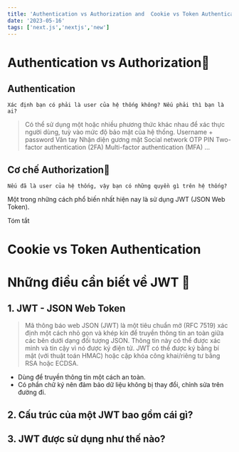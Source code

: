 ```yaml
---
title: 'Authentication vs Authorization and  Cookie vs Token Authentication and  JSON Web Token'
date: '2023-05-16'
tags: ['next.js','nextjs','new']
---
```

# Authentication vs Authorization🎉
<CustomImage src="https://raw.githubusercontent.com/asdiop159752/BlogPost/master/images/Authentication-Authorization.jpg" alt="Warning:Authentication-Authorization" />

## Authentication
`Xác định bạn có phải là user của hệ thống không? Nếu phải thì bạn là ai?`

> Có thể sử dụng một hoặc nhiều phương thức khác nhau để xác thực người dùng, tuỳ vào mức độ bảo mật của
> hệ thống.
> Username + password
> Vân tay
> Nhận diện gương mặt
> Social network
> OTP
> PIN
> Two-factor authentication (2FA)
> Multi-factor authentication (MFA)
...

## Cơ chế Authorization🎉
`Nếu đã là user của hệ thống, vậy bạn có những quyền gì trên hệ thống?`

Một trong những cách phổ biến nhất hiện nay là sử dụng JWT (JSON Web Token).

Tóm tắt 

<CustomImage src="https://raw.githubusercontent.com/asdiop159752/BlogPost/master/images/SumaryAuthentication-Authorization.png" alt="Warning:SumaryAuthentication-Authorization" />

# Cookie vs Token Authentication
<CustomImage src="https://raw.githubusercontent.com/asdiop159752/BlogPost/master/images/CookievsToken-Authentication.png" alt="Warning: CookievsToken Authentication" />


<CustomImage src="https://raw.githubusercontent.com/asdiop159752/BlogPost/master/images/SumaryCookievsToken-Authentication.png" alt="Warning: SumaryCookievsToken-Authentication" />

# Những điều cần biết về JWT 🎉

## 1. JWT - JSON Web Token

> Mã thông báo web JSON (JWT) là một tiêu chuẩn mở (RFC 7519) xác định một cách nhỏ gọn và khép kín để truyền thông tin an toàn giữa các bên dưới dạng đối tượng JSON. Thông tin này có thể được xác minh và tin cậy vì nó được ký điện tử. JWT có thể được ký bằng bí mật (với thuật toán HMAC) hoặc cặp khóa công khai/riêng tư bằng RSA hoặc ECDSA.

* Dùng để truyền thông tin một cách an toàn.
* Có phần chữ ký nên đảm bảo dữ liệu không bị thay đổi, chỉnh sửa trên đường đi.

<CustomImage src="https://raw.githubusercontent.com/asdiop159752/BlogPost/master/images/JSON-Web-Token.png" alt="Warning: JSON-Web-Token" />

## 2. Cấu trúc của một JWT bao gồm cái gì?

<CustomImage src="https://raw.githubusercontent.com/asdiop159752/BlogPost/master/images/Cấu_trúc_của_một_JWT.png" alt="Warning: Cấu_trúc_của_một_JWT" />

## 3. JWT được sử dụng như thế nào?

<CustomImage src="https://raw.githubusercontent.com/asdiop159752/BlogPost/master/images/How_to_use_JWT.png" alt="Warning: How_to_use_JWT" />









